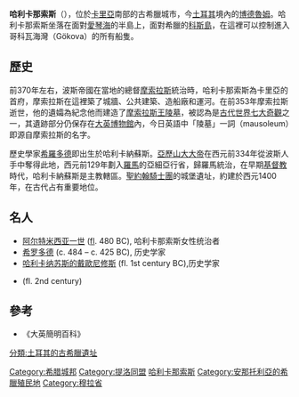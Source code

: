 {{Infobox Settlement
<!--See the Table at Infobox Settlement for all fields and descriptions of usage-->
|official_name = Halicarnassus(Ἁλικαρνασσός)
|other_name = ([[博德魯姆|博德魯姆]])
|native_name =在卡里亞的古代城市(土耳其)
<!-- images and maps ----------->
|image_skyline = Ruins of the Mausoleum at Halicarnassus, one of the Seven Wonders of the Ancient World.jpg
|imagesize = 280px
|image_caption ='''[[摩索拉斯王陵墓|摩索拉斯王陵墓]]'''的遺跡，被認為是'''[[古代世界七大奇觀|古代世界七大奇觀]]之一'''.
{{Location map
 |Turkey
 |label='''哈利卡那索斯'''
 |label_size=100
 |lat=37.033333
 |long=27.433333
 |marksize=9
 |position=right
 |width=300
 |float=right
 |caption='''哈利卡那索斯'''，今日的博德魯姆
 }}
}}

'''哈利卡那索斯'''（{{lang-el|Ἁλικαρνασσός}}），位於[[卡里亞|卡里亞]]南部的古希臘城市，今[[土耳其|土耳其]]境內的[[博德魯姆|博德魯姆]]。哈利卡那索斯坐落在面對[[愛琴海|愛琴海]]的半島上，面對希臘的[[科斯島|科斯島]]，在這裡可以控制進入哥科瓦海灣（Gökova）的所有船隻。

== 歷史 ==
前370年左右，波斯帝國在當地的總督[[摩索拉斯|摩索拉斯]]統治時，哈利卡那索斯為卡里亞的首府，摩索拉斯在這裡築了城牆、公共建築、造船廠和運河。在前353年摩索拉斯逝世，他的遺孀為紀念他而建造了[[摩索拉斯王陵墓|摩索拉斯王陵墓]]，被認為是[[古代世界七大奇觀|古代世界七大奇觀]]之一，其遺跡部分仍保存在[[大英博物館|大英博物館]]內，今日英語中「陵墓」一詞（mausoleum）即源自摩索拉斯的名字。

歷史學家[[希羅多德|希羅多德]]即出生於哈利卡納蘇斯。[[亞歷山大大帝|亞歷山大大帝]]在西元前334年從波斯人手中奪得此地，西元前129年劃入[[羅馬共和國|羅馬]]的亞細亞行省，歸羅馬統治，在早期[[基督教|基督教]]時代，哈利卡納蘇斯是主教轄區。[[聖約翰騎士團|聖約翰騎士團]]的城堡遺址，約建於西元1400年，在古代占有重要地位。

==名人==
*[[阿尔特米西亚一世|阿尔特米西亚一世]] ([[floruit|fl]]. 480 BC), 哈利卡那索斯女性统治者
*[[希罗多德|希罗多德]] (c. 484 – c. 425 BC), 历史学家
*[[哈利卡纳苏斯的戴歐尼修斯|哈利卡纳苏斯的戴歐尼修斯]] (fl. 1st century BC),历史学家
*{{le|阿里乌斯·狄奥尼修斯|Aelius Dionysius}}(fl. 2nd century)

== 參考 ==
*《大英簡明百科》

[[Category:希腊城邦|Category:希腊城邦]]
[[分類:土耳其的古希臘遺址|分類:土耳其的古希臘遺址]]
[[Category:提洛同盟|Category:提洛同盟]]
[[Category:哈利卡那索斯|]]
[[Category:安那托利亞的希臘殖民地|Category:安那托利亞的希臘殖民地]]
[[Category:穆拉省|Category:穆拉省]]